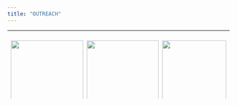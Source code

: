 ```yaml
---
title: "OUTREACH"
---
```


***

<style>
.row {
  display: flex;
  flex-wrap: wrap;
  padding: 0 4px;
}
.column {
  flex: 33%;
  max-width: 33%;
  padding: 0 4px;
}
.column img {
  margin-top: 8px;
  vertical-align: middle;
  width: 100%;
}

@media screen and (max-width: 800px) {
  .column {
    flex:50%;
    max-width: 50%;
  }
}

@media screen and (max-width: 600px) {
  .column {
    flex: 100%;
    max-width: 100%;
  }
}
</style>

<div class="row">
  <div class="column">
  <img src="statics/images/outreach14.jpg">
  <img src="statics/images/outreach1.jpg">
  <img src="statics/images/outreach2.jpg">
  <img src="statics/images/outreach3.jpg">
  <img src="statics/images/outreach4.jpg">
  </div>
  <div class="column">
  <img src="statics/images/outreach5.jpg">
  <img src="statics/images/outreach6.jpg">
  <img src="statics/images/outreach7.jpg">
  <img src="statics/images/outreach8.jpg">
  <img src="statics/images/outreach9.jpg">
  </div>
  <div class="column">
  <img src="statics/images/outreach10.jpg">
  <img src="statics/images/outreach11.jpg">
  <img src="statics/images/outreach12.jpg">
  <img src="statics/images/outreach13.jpg">
  </div>
</div>